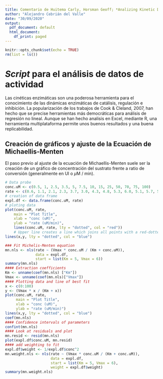 ```yaml
---
title: Comentario de Huitema Carly, Horsman Geoff; *Analizing Kinetic Data Using the Powerful Ststistical Capabilities of R*; bioRxiv 316588.
author: "Alejandro Cebrián del Valle"
date: "30/09/2020"
output:
  pdf_document: default
  html_document:
    df_print: paged
---
```


```r
knitr::opts_chunk$set(echo = TRUE)
rm(list = ls())
```

# *Script* para el análisis de datos de actividad

Las cinéticas enzimáticas son una poderosa herramienta para el conocimiento de las dinámicas enzimáticas de catálisis, regulación e inhibición. La popularización de los trabajos de Cook & Cleland, 2007, han hecho que se precise herramientas más democráticas para análisis de regresión no lineal. Aunque se han hecho analisis en Excel, mediante R, una herramienta multiplataforma permite unos buenos resultados y una buena replicabilidad.

## Creación de gráficos y ajuste de la Ecuación de Michaellis-Menten

El paso previo al ajuste de la ecuación de Michaellis-Menten suele ser la creación de un gráfico de concentración del sustrato frente a ratio de conversión (generalmente en UI o $\mu$M / min).

```r
# Data probe
conc.uM <- c(0.5, 1, 2.5, 3.5, 5, 7.5, 10, 15, 25, 50, 70, 75, 100)
rate <- c(0.6, 1.1, 2.1, 2.3, 3.7, 3.0, 4.3, 4.8, 5.3, 6.0, 5.1, 5.7, 5.8)
# creation of data frame
expl.df <- data.frame(conc.uM, rate)
# ploting data
plot(conc.uM, rate, 
    main = "Plot Title",
    xlab = "conc (uM)",
    ylab = "rate (uM/min)",
    lines(conc.uM, rate, lty = "dotted", col = "red"))
    # Upper line creates a line which joins all points with a red-dotted line
lines(x,y, lty = "dotted", col = "blue")
```



```r
### Fit Michelis-Menten equation
mn.nls <- nls(rate ~ (Vmax * conc.uM / (Km + conc.uM)),
              data = expl.df,
              start = list(Km = 5, Vmax = 6))
summary(mn.nls)
#### Extraction coefficients
Km <- unname(coef(mn.nls) ["Km"])
Vmax <- unname(coef(mn.nls)["Vmax"])
#### Plotting data and line of best fit
x <- c(0:100)
y <- (Vmax * x / (Km + x))
plot(conc.uM, rate, 
     main = "Plot Title",
     xlab = "conc (uM)",
     ylab = "rate (uM/min)")
lines(x,y, lty = "dotted", col = "blue")
coef(mn.nls)
#### Confidence intervals of parameters
confint(mn.nls)
#### Look at residuals and plot
mn.resid <- resid(mn.nls)
plot(expl.df$conc.uM, mn.resid)
#### add weighting to fit
expl.df$weight <- 1/expl.df$conc^2
mn.weight.nls <- nls(rate ~ (Vmax * conc.uM / (Km + conc.uM)),
                     data = expl.df,
                     start = list(Km = 5, Vmax = 6),
                     weight = expl.df$weight)
summary(mn.weight.nls)
```

